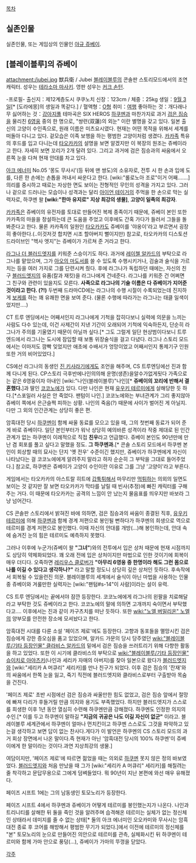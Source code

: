 [[목차]]

== 실존인물 ==
실존인물, 또는 게임상의 인물인 [[야규 쥬베이]].

== [블레이블루]의 쥬베이 ==
attachment:/jubei.jpg
獣兵衛 / Jubei
[[블레이블루]]의 콘솔판 스토리모드에서의 조연 캐릭터. 성우는 [[테라소마 마사키]]. 영판 성우는 [[커크 손턴]].

-프로필-
출신지：제12계층도시 쿠쿠노치
신장：123cm / 체중：25kg
생일：[[9월 3일]][* [도라에몽]의 생일과 똑같다.] / 혈액형：[[O형]]
취미：[[여행]]
좋아하는 것：개다래나무
싫어하는 것：[[강아지풀]]
테마곡은 SIX HEROS
[[하쿠멘]]과 마찬가지로 과거 [[검은 짐승]]을 물리친 [[6영웅]] 중의 한 명으로, "쌍련(双蓮)의 외눈" 이란 별명을 갖고 있다. 일본 출신의 고양이 수인족으로, 원래 이름은 미츠요시였다. 현재는 어떤 목적을 위해서 세계를 떠돌아 다니고 있다. 겉모습은 이족 보행을 하는 평범한 고양이처럼 생겼다. [[카카족]] 특유의 후드를 입고 다니는데 [[타오카카]]의 설명을 보면 알겠지만 이 복장의 원조는 쥬베이라고 한다. 자세히 보면 꼬리가 2개 달려 있다. 그리고 과거에 검은 짐승과의 싸움에서 오른쪽 눈을 다쳐 현재 안대를 차고 있다. 

[[아크 에너미]] No.05 '몽도 무사시'(등 뒤에 맨 쌍도)의 소유자로, 전투 시 한 손과 입에 도를, 다른 한 손에는 손톱을 꺼내서 싸운다고 한다. [wiki:"롤로노아 조로"이거 어째…….] 의리를 중시하고 때로는 자상한 면도 보이는 전형적인 무인의 성격을 가지고 있다. 그러나 겉으로 드러나는 모습이나 성격과는 달리 [[아이언 테이거]]의 주먹을 한 손으로 막는 실력자로, 하쿠멘 왈 '''[wiki:"한마 유지로" 지상 최강의 생물]''', '''고양이 일족의 최강자'''.

[[카카족]]은 쥬베이의 유전자를 토대로 만들어진 복제 종족이기 때문에, 쥬베이 본인 또한 카카족의 마을을 창설하는데 큰 도움을 주었고 이후에도 간혹 가다가 들러서 그들을 돌봐준다고 한다. 물론 카카족의 일원인 [[타오카카]]도 쥬베이를 '야옹이'라고 부르면서 굉장히 좋아한다.(..이것저것 합치면 시조 할아버지 뻘이지만) 참고로, 타오카카의 디스토션 드라이브인 "헥사 엣지"는 쥬베이가 가르쳐 준 거라고 한다.

[[라그나 더 블러드엣지]]를 키워준 스승이기도 하다. 과거에 [[레이첼 알카드]]의 부탁으로 라그나를 맡았으며, 그가 [[아오의 마도서]]를 쓸 수 있도록 수행시키거나, 검술과 술식을 가르치는 등을 여러 가지로 그를 단련시켜 줬다. 후에 라그나가 독립하던 때에는, 자신의 친구 [[블러드엣지]]의 유품(칼과 재킷)을 라그나에게 건네준다. 라그나를 키워준 건 어쩌면 그 친구와 관련이 있을지도 모른다. '''사족으로 라그나의 기술 이름은 다 쥬베이가 지어준 것이라고 한다. (?!)''' 두번째 드라마CD에는 라그나의 수행 시절이 수록되었는데 진지하게 [[보케]]를 하는 꽤 유쾌한 면을 보여 준다. (물론 수행에 따라가는 라그나는 태클 일색이었지만….)

CT 트루 엔딩에서는 어째서인지 라그나에게 기척을 잡히다보니 실력에 의문을 느끼는 사람도 다수 있는데, 이건 사제간이 지낸 기간이 오래되어 기척에 익숙하든지, 단순히 라그나가 주의를 기울였기 때문이 아닐까 싶다.[* 그도 그럴게 일단 현상범이다보니 트루엔드에서 라그나는 도시에 잠입할 때 보통 위장술식을 걸고 다녔다. 라그나 스토리 모드에서는 이마저도 깜빡 잊었지만 애초에 수배서가 엉망이었고 어째서인지 통제기구 인원 또한 거의 비어있었다.] 

CS에선 라그나의 동생인 [[진 키사라기]]에게도 조언을 해주며, CS 트루엔딩에선 진과 함께 다니게 된다.
CP스토리 극후반에나인의의해 운명(생존)을알수가없게됫다
가족으로는 같은 6영웅이자 아내인 [wiki:"나인(블레이블루)"나인][* '''쥬베이의 꼬리에 반해서 결혼했다.''']과 딸인 [[코코노에]]가 있다. 다만 나인은 현재 [[유우키 테르미]]에게 살해당한 듯 하다.[*스포일러 사실은 안 죽었다. 팬텀이 나인.] 코코노에와는 부녀관계가 그리 좋지않아 쥬베이 쪽에서 은근슬쩍 피하는 상황. 나인의 죽음(?) 때문에 사이가 벌어진 게 아닐지. 다만 그 외의 인간관계는 상당히 좋은 편. 

암흑대전 당시 [[하쿠멘]]이 함께 싸울 동료를 모으고 있을 때, 그의 첫번째 동료가 되어 준 게 바로 쥬베이다. 일단 본인부터가 워낙 상당히 예의바른 성격이라 작중 제대로 된 인간관계가 없는 하쿠멘이 이례적으로 직접 '''친우'''라고 언급했다. 쥬베이 본인도 90년만에 만난 겸 회포를 풀고 싶다고 말했을 정도. '''그 하쿠멘과.'''[* 콘솔 스토리 모드에서 하쿠멘 본인이 회상할 때의 묘사는 단지 '옛 전우' 수준이긴 했지만, 쥬베이가 하쿠멘에게 자신이 나타났다는 걸 코코노에에게 알려주지 말라고 하자 순순히 그 부탁을 그대로 들어주었다.] 참고로, 하쿠멘은 쥬베이가 고양이 수인이란 이유로 그를 그냥 '고양이'라고 부른다.

게임에서는 타오카카의 아스트랄 히트에 [[갑툭튀]]해서 마무리만 [[먹튀]]하는 의외의 일면도 보이는 것 같지만 잘 보면 타오카카가 막타를 날릴 때 빈사(추정)에 빠진 캐릭터를 구해주는 거다. 이 때문에 타오카카는 공격의 느낌이 안 났는지 물음표를 띄우지만 바보라 그냥 넘어간다.

CS 콘솔판 스토리에서 밝혀진 바에 의하면, 검은 짐승과의 싸움이 종결된 직후, [[유우키 테르미]]에 의해 [[하쿠멘]]과 함께 경계 저편으로 봉인될 뻔하다가 하쿠멘의 희생으로 역으로 테르미를 경계 저편으로 봉인했다. 이때 자신의 안대를 개방(…)해 봉인하는데, 안대 속에 숨겨진 눈의 힘은 테르미도 예측하지 못했다.

그러나 이후에 누군가(쥬베이 왈 '''"그녀"''')와의 전투에서 입은 상처 때문에 현재 시점까지도 상당히 약체화되었다. 꽤 오래 전에 입은 상처이지만 마법으로 인한 것이기에 회복이 매우 더디다. 오죽하면 [[레리우스 클로버]]가 '''"아무리 6영웅 중 한명이라 해도 그런 몸으로 나를 이길 수 있다고 생각하나?"''' 라고 말할 정도니 상당히 깊은 상처인 듯하다. 후속작에서 회복될 수 있을런진 의문. 블레이블루의 세계에서 술식이 아닌 마법을 사용하는 인물 중 쥬베이와 겨룰만한 실력자는 [wiki:"팬텀#s-14"이 사람]이라는 설이 유력. 

CS 트루 엔딩에서는 끝에서야 잠깐 등장한다. 코코노에에게 라그나의 왼팔을 치료해달라고 부탁한 것도 쥬베이라고 한다. 코코노에의 말에 의하면 고개까지 숙이면서 부탁했다고…. 이후에서는 진과 같이 카구츠치를 떠난 듯하다. 또한 [[wiki:"노엘 버밀리온" 노엘]]의 양부모를 안전한 장소에 모셔놨다고 한다.


암흑대전 시대를 다룬 소설 '페이즈 제로'에도 등장한다. 고향과 동포들을 멸망시킨 검은 짐승에게 강한 증오심을 품고 있었으며, 알카드 가문의 당시 당주였던 [[wiki:"블레이블루/기타 등장인물" 클라비스 알카드]]의 밑에서 검은 짐승을 쓰러트리기 위해 다향한 활동을 하고 있었다. 또한 이 시기에 클라비스의 부탁으로 [[wiki:"블레이블루/기타 등장인물" 슈이치로 아야츠키]](나인과 세리카 자매의 아버지)를 찾아 일본으로 왔다가 [[블러드엣지]]와 [wiki:"세리카 A 머큐리" 세리카]를 만나 친구가 되었다. 이후 검은 짐승의 '잔재'와의 싸움에서 한쪽 눈을 잃고, 죽기 직전에 블러드엣지와 클라비스로부터 구출받아 목숨을 건진다. 

'페이즈 제로' 초반 시점에선 검은 짐승과 싸울만한 힘도 없었고, 검은 짐승 앞에서 절망에 빠져 다리가 후들거릴 만큼 의지와 용기도 부족했었다. 하지만 블러드엣지가 스스로를 희생한 이후 1년 동안 열심히 수련해 하쿠멘만큼 강해졌다. 하쿠멘도 인정한 의지의 수인.[* 이를 두고 하쿠멘이 말하길 '''"지금의 귀공은 나도 이길 자신이 없군"''' 이라고. 블레이블루 세계관에서 하쿠멘이 얼마나 먼치킨이고 하쿠멘 스스로도 그것을 파악하고 있는걸 생각하고 보면 답이 없는 찬사다.게다가 이 발언은 하쿠멘의 CS 스토리 모드의 과거 회상 장면에서 나온 말이다.즉 현재가 아닌 '암흑대전 당시의 100% 하쿠멘'이 쥬베이에게 한 말이라는 것이다.과연 지상최강의 생물.]

여담이지만, '페이즈 제로'에 따르면 젊었을 때는 의외로 [[하쿠멘]] 못지 않은 정의 바보였었다. [[블러드엣지]]와 처음 만났을 때 그가 [wiki:"세리카 A 머큐리" 세리카]를 해칠려는 줄 착각하고 문답무용으로 그에게 덤벼들었다. 뭐 90년이 지난 본편에 와선 매우 유해졌다.

페이즈 시프트 1에는 그의 남동생인 토모노리가 등장한다.

페이즈 시프트 4에서 하쿠멘과 쥬베이가 어떻게 테르미를 봉인했는지가 나온다. 나인과 트리니티를 살해한 뒤 둘을 죽인 것을 알려주며 습격해온 테르미는 실체가 없는 정신체인 상태라서 데미지를 줄 수 없는 상태[* 둘의 아크 에너미인 오오카미와 무사시는 암흑대전 종료 후 코어를 해방해서 평범한 무기가 되었다.]에서 이전에 테르미의 정신체를 "본" 토모노리의 눈으로 만들어진 의안으로 테르미를 관측, 실체화시킨 뒤 하쿠멘이 테르미와 함께 가마 안으로 풍덩(...), 쥬베이가 가마의 뚜껑을 닫았다.

[[각주]]
